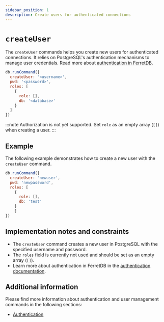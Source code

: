 ```yaml
---
sidebar_position: 1
description: Create users for authenticated connections
---
```


# `createUser`



The `createUser` commands helps you create new users for authenticated connections.
It relies on PostgreSQL's authentication mechanisms to manage user credentials.
Read more about [authentication in FerretDB](../../security/authentication.md).

```js
db.runCommand({
  createUser: '<username>',
  pwd: '<password>',
  roles: [
    {
      role: [],
      db: '<database>'
    }
  ]
})
```

:::note
Authorization is not yet supported.
Set `role` as an empty array (`[]`) when creating a user.
:::

## Example

The following example demonstrates how to create a new user with the `createUser` command.

```js
db.runCommand({
  createUser: 'newuser',
  pwd: 'newpassword',
  roles: [
    {
      role: [],
      db: 'test'
    }
    ]
})
```

## Implementation notes and constraints

- The `createUser` command creates a new user in PostgreSQL with the specified username and password.
- The `roles` field is currently not used and should be set as an empty array (`[]`).
- Learn more about authentication in FerretDB in the [authentication documentation](../../security/authentication.md).


## Additional information

Please find more information about authentication and user management commands in the following sections:

- [Authentication](../../security/authentication.md)

<!-- markdownlint-enable MD033 -->
